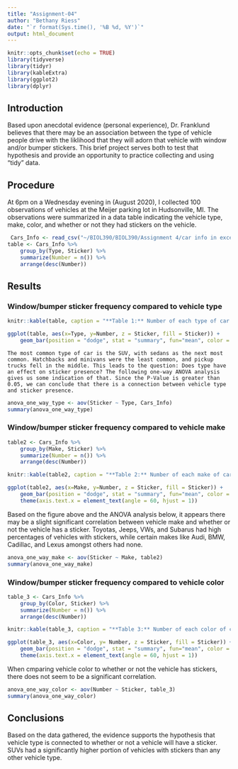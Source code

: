 ```yaml
---
title: "Assignment-04"
author: "Bethany Riess"
date: "`r format(Sys.time(), '%B %d, %Y')`"
output: html_document
---
```


<!-- (1) A setup chunk. Make sure that you have all needed packages installed -->
```r
knitr::opts_chunk$set(echo = TRUE)
library(tidyverse)
library(tidyr)
library(kableExtra)
library(ggplot2)
library(dplyr)
```
   
<!-- (2) You can leave this introduction as-is -->
## Introduction  
Based upon anecdotal evidence (personal experience), Dr. Franklund believes that there may be an association between the type of vehicle people drive with the liklihood that they will adorn that vehicle with window and/or bumper stickers. This brief project serves both to test that hypothesis and provide an opportunity to practice collecting and using "tidy" data.

<!-- (3) Briefly describe what data you collected, how, when, and where you collected it, and the file name and format of your dataset. -->
## Procedure
At 6pm on a Wednesday evening in (August 2020), I collected 100 observations of vehicles at the Meijer parking lot in Hudsonville, MI. The observations were summarized in a data table indicating the vehicle type, make, color, and whether or not they had stickers on the vehicle. 

<!-- (4) Insert an R chunk here to load your dataset into a tibble --> 
```r
 Cars_Info <- read_csv("~/BIOL390/BIOL390/Assignment 4/car info in excel.csv")
table <- Cars_Info %>% 
	group_by(Type, Sticker) %>% 
	summarize(Number = n()) %>% 
	arrange(desc(Number))
```
	

## Results

### Window/bumper sticker frequency compared to vehicle type
<!-- (5) Insert an R chunk here to analyze and plot the portion of vehicles with stickers by type -->
```r
knitr::kable(table, caption = "**Table 1:** Number of each type of car with and without stickers.") %>% kable_styling(full_width = F)
```

```r
ggplot(table, aes(x=Type, y=Number, z = Sticker, fill = Sticker)) +
	geom_bar(position = "dodge", stat = "summary", fun="mean", color = "white") 
```

<!-- (6) Write a few sentences using markdown to summarize the plot above and the ANOVA analysis that follows. --> 
	The most common type of car is the SUV, with sedans as the next most common. Hatchbacks and minivans were the least common, and pickup trucks fell in the middle. This leads to the question: Does type have an effect on sticker presence? The following one-way ANOVA analysis gives us some indication of that. Since the P-Value is greater than 0.05, we can conclude that there is a connection between vehicle type and sticker presence.

<!-- (7) Insert an R chunk here to perform a one-way ANOVA analysis comparing sticker presence vs. car type. --> 
```r
anova_one_way_type <- aov(Sticker ~ Type, Cars_Info)
summary(anova_one_way_type)
```

### Window/bumper sticker frequency compared to vehicle make
<!-- (8) Insert an R chunk here to analyze and plot the portion of vehicles with stickers by make. -->
```r
table2 <- Cars_Info %>% 
    group_by(Make, Sticker) %>% 
    summarize(Number = n()) %>% 
    arrange(desc(Number))

knitr::kable(table2, caption = "**Table 2:** Number of each make of car") %>% kable_styling(full_width = F)
```

```r
ggplot(table2, aes(x=Make, y=Number, z = Sticker, fill = Sticker)) +
	geom_bar(position = "dodge", stat = "summary", fun="mean", color = "white") +
	theme(axis.text.x = element_text(angle = 60, hjust = 1))
```

<!-- (9) Write a few sentences using markdown to summarize the plot above and the ANOVA analysis that follows. --> 

Based on the figure above and the ANOVA analysis below, it appears there may be a slight significant correlation  between vehicle make and whether or not the vehicle has a sticker. Toyotas, Jeeps, VWs, and Subarus had high percentages of vehicles with stickers, while certain makes like Audi, BMW, Cadillac, and Lexus amongst others had none. 


<!-- (10) Insert an R chunk here to perform a one-way ANOVA analysis comparing sticker presence vs. car make. --> 

```r
anova_one_way_make <- aov(Sticker ~ Make, table2)
summary(anova_one_way_make)
```

### Window/bumper sticker frequency compared to vehicle color
<!-- (11) Insert an R chunk here to analyze and plot the portion of vehicles with stickers by color. -->
```r
table_3 <- Cars_Info %>% 
    group_by(Color, Sticker) %>% 
    summarize(Number = n()) %>% 
    arrange(desc(Number))

knitr::kable(table_3, caption = "**Table 3:** Number of each color of car and if it has a sticker") %>% kable_styling(full_width = F)
```


```r
ggplot(table_3, aes(x=Color, y= Number, z = Sticker, fill = Sticker)) +
	geom_bar(position = "dodge", stat = "summary", fun="mean", color = "white") +
	theme(axis.text.x = element_text(angle = 60, hjust = 1))
```


<!-- (12) Write a few sentences using markdown to summarize the plot above and the ANOVA analysis that follows. --> 
When cmparing vehicle color to whether or not the vehicle has stickers, there does not seem to be a significant correlation.

<!-- (13) Insert an R chunk here to perform a one-way ANOVA analysis comparing sticker presence vs. car color. --> 
```r
anova_one_way_color <- aov(Number ~ Sticker, table_3)
summary(anova_one_way_color)
```


## Conclusions
<!-- (14) Wrap up your assignment with a brief discussion of what you found. Did you find any evidence to support Dr. Franklund's initial hypothesis? How do you interpret your findings? --> 
Based on the data gathered, the evidence supports the hypothesis that vehicle type is connected to whether or not a vehicle will have a sticker. SUVs had a significantly higher portion of vehicles with stickers than any other vehicle type.
